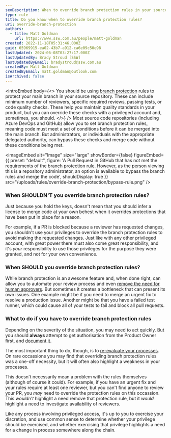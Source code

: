 ```yaml
---
seoDescription: When to override branch protection rules in your source repository, and why you should exercise caution when doing so.
type: rule
title: Do you know when to override branch protection rules?
uri: override-branch-protection
authors:
  - title: Matt Goldman
    url: https://www.ssw.com.au/people/matt-goldman
created: 2022-11-18T05:31:46.000Z
guid: 65969915-ea02-43b7-a912-ca6e09c50e98
lastUpdated: 2024-06-08T03:27:17.000Z
lastUpdatedBy: Brady Stroud [SSW]
lastUpdatedByEmail: bradystroud@ssw.com.au
createdBy: Matt Goldman
createdByEmail: matt.goldman@outlook.com
isArchived: false
---
```


<introEmbed
  body={<>
You should be using [branch protection](/use-branch-protection) rules to protect your main branch in your source repository. These can include minimum number of reviewers, specific required reviews, passing tests, or code quality checks. These help you maintain quality standards in your product, but you can override these checks with a privileged account and, sometimes, you should.
  </>}
/>
Most source code repositories (including Azure DevOps and GitHub) allow you to set branch protection rules, meaning code must meet a set of conditions before it can be merged into the main branch. But administrators, or individuals with the appropriate delegated authority, can bypass these checks and merge code without these conditions being met.


<imageEmbed
  alt="Image"
  size="large"
  showBorder={false}
  figureEmbed={{
    preset: "default",
    figure: 'A Pull Request in GitHub that has not met the requirements of the branch protection rule. However, as the person viewing this is a repository administrator, an option is available to bypass the branch rules and merge the code',
    shouldDisplay: true
  }}
  src="/uploads/rules/override-branch-protection/bypass-rule.png"
/>

### When SHOULDN'T you override branch protection rules?

Just because you hold the keys, doesn't mean that you should infer a license to merge code at your own behest when it overrides protections that have been put in place for a reason.

For example, if a PR is blocked because a reviewer has requested changes, you shouldn't use your privileges to override the branch protection rules to avoid making the requested changes. Just like with any other privileged account, with great power there must also come great responsibility, and it's _your_ responsibility to use those privileges for the purpose they were granted, and not for your own convenience.

### When SHOULD you override branch protection rules?

While branch protection is an awesome feature and, when done right, can allow you to automate your review process and even [remove the need for human approvers](https://jeroenmols.com/blog/2022/02/23/pull-request-reviews/). But sometimes it creates a bottleneck that can present its own issues. One example might be if you need to merge an urgent fix to resolve a production issue. Another might be that you have a failed test runner, which could cause all of your tests to fail and block all pull requests.

### What to do if you have to override branch protection rules

Depending on the severity of the situation, you may need to act quickly. But you should **always** attempt to get authorisation from the Product Owner first, and [document it](/as-per-our-conversation-emails).

The most important thing to do, though, is to [re-evaluate your processes](/do-you-evaluate-the-processes). On rare occassions you may find that overriding branch protection rules was a one-off necessity, but it will often also highlight a weakness in your processes.

This doesn't necessarily mean a problem with the rules themselves (although of course it could). For example, if you have an urgent fix and your rules require at least one reviewer, but you can't find anyone to review your PR, you _may_ need to override the protection rules on this occassion. This _wouldn't_ highlight a need remove that protection rule, but it _would_ highlight a need to investigate availability of reviewers.

Like any process involving privileged access, it's up to you to exercise your discretion, and use common sense to determine whether your privilege should be exercised, and whether exercising that privilege highlights a need for a change in process somewhere along the chain.
